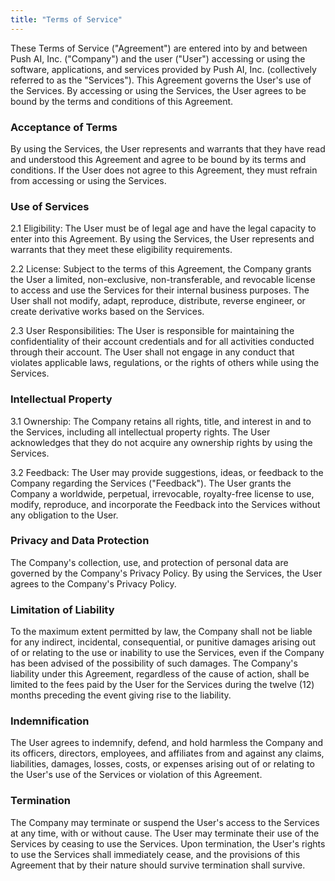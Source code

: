 ```yaml
---
title: "Terms of Service"
---
```


These Terms of Service ("Agreement") are entered into by and between Push AI, Inc. ("Company") and the user ("User") accessing or using the software, applications, and services provided by Push AI, Inc. (collectively referred to as the "Services"). This Agreement governs the User's use of the Services. By accessing or using the Services, the User agrees to be bound by the terms and conditions of this Agreement.

### Acceptance of Terms
By using the Services, the User represents and warrants that they have read and understood this Agreement and agree to be bound by its terms and conditions. If the User does not agree to this Agreement, they must refrain from accessing or using the Services.

### Use of Services
2.1 Eligibility: The User must be of legal age and have the legal capacity to enter into this Agreement. By using the Services, the User represents and warrants that they meet these eligibility requirements.

2.2 License: Subject to the terms of this Agreement, the Company grants the User a limited, non-exclusive, non-transferable, and revocable license to access and use the Services for their internal business purposes. The User shall not modify, adapt, reproduce, distribute, reverse engineer, or create derivative works based on the Services.

2.3 User Responsibilities: The User is responsible for maintaining the confidentiality of their account credentials and for all activities conducted through their account. The User shall not engage in any conduct that violates applicable laws, regulations, or the rights of others while using the Services.

### Intellectual Property
3.1 Ownership: The Company retains all rights, title, and interest in and to the Services, including all intellectual property rights. The User acknowledges that they do not acquire any ownership rights by using the Services.

3.2 Feedback: The User may provide suggestions, ideas, or feedback to the Company regarding the Services ("Feedback"). The User grants the Company a worldwide, perpetual, irrevocable, royalty-free license to use, modify, reproduce, and incorporate the Feedback into the Services without any obligation to the User.

### Privacy and Data Protection
The Company's collection, use, and protection of personal data are governed by the Company's Privacy Policy. By using the Services, the User agrees to the Company's Privacy Policy.

### Limitation of Liability
To the maximum extent permitted by law, the Company shall not be liable for any indirect, incidental, consequential, or punitive damages arising out of or relating to the use or inability to use the Services, even if the Company has been advised of the possibility of such damages. The Company's liability under this Agreement, regardless of the cause of action, shall be limited to the fees paid by the User for the Services during the twelve (12) months preceding the event giving rise to the liability.

### Indemnification
The User agrees to indemnify, defend, and hold harmless the Company and its officers, directors, employees, and affiliates from and against any claims, liabilities, damages, losses, costs, or expenses arising out of or relating to the User's use of the Services or violation of this Agreement.

### Termination
The Company may terminate or suspend the User's access to the Services at any time, with or without cause. The User may terminate their use of the Services by ceasing to use the Services. Upon termination, the User's rights to use the Services shall immediately cease, and the provisions of this Agreement that by their nature should survive termination shall survive.